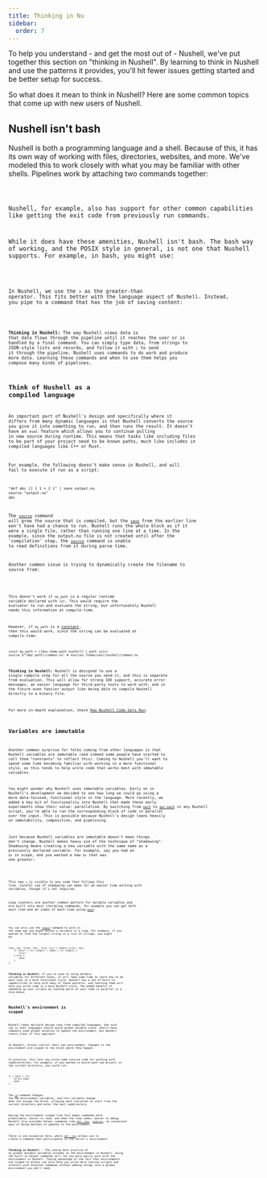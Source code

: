 ```yaml
---
title: Thinking in Nu
sidebar:
  order: 7
---
```



To help you understand - and get the most out of - Nushell, we've put together this section on "thinking in Nushell". By learning to think in Nushell and use the patterns it provides, you'll hit fewer issues getting started and be better setup for success.

So what does it mean to think in Nushell? Here are some common topics that come up with new users of Nushell.

## Nushell isn't bash

Nushell is both a programming language and a shell. Because of this, it has its own way of working with files, directories, websites, and more. We've modeled this to work closely with what you may be familiar with other shells. Pipelines work by attaching two commands together:

<Code code="ls | length" lang="nushell" frame="terminal" />

Nushell, for example, also has support for other common capabilities like getting the exit code from previously run commands.

While it does have these amenities, Nushell isn't bash. The bash way of working, and the POSIX style in general, is not one that Nushell supports. For example, in bash, you might use:

<Code code="echo 'hello' > output.txt" lang="bash" />

In Nushell, we use the `>` as the greater-than operator. This fits better with the language aspect of Nushell. Instead, you pipe to a command that has the job of saving content:

<Code code="'hello' | save output.txt" lang="nushell" frame="terminal" />

**Thinking in Nushell:** The way Nushell views data is that data flows through the pipeline until it reaches the user or is handled by a final command. You can simply type data, from strings to JSON-style lists and records, and follow it with `|` to send it through the pipeline. Nushell uses commands to do work and produce more data. Learning these commands and when to use them helps you compose many kinds of pipelines.

## Think of Nushell as a compiled language

An important part of Nushell's design and specifically where it differs from many dynamic languages is that Nushell converts the source you give it into something to run, and then runs the result. It doesn't have an `eval` feature which allows you to continue pulling in new source during runtime. This means that tasks like including files to be part of your project need to be known paths, much like includes in compiled languages like C++ or Rust.

For example, the following doesn't make sense in Nushell, and will fail to execute if run as a script:

```nu
"def abc [] { 1 + 2 }" | save output.nu
source "output.nu"
abc
```

The [`source`](/commands/docs/source) command will grow the source that is compiled, but the [`save`](/commands/docs/save) from the earlier line won't have had a chance to run. Nushell runs the whole block as if it were a single file, rather than running one line at a time. In the example, since the output.nu file is not created until after the 'compilation' step, the [`source`](/commands/docs/source) command is unable to read definitions from it during parse time.

Another common issue is trying to dynamically create the filename to source from:

<Code code="source $'($my_path)/common.nu'" lang="nushell" frame="terminal" />

This doesn't work if `my_path` is a regular runtime variable declared with `let`. This would require the
evaluator to run and evaluate the string, but unfortunately Nushell needs this information at compile-time.

However, if `my_path` is a [constant](/book/variables_and_subexpressions#constant-variables), then this
would work, since the string can be evaluated at compile-time:

```nu
const my_path = ([$nu.home-path nushell] | path join)
source $"($my_path)/common.nu" # sources /home/user/nushell/common.nu
```

**Thinking in Nushell:** Nushell is designed to use a single compile step for all the source you send it, and this is separate from evaluation. This will allow for strong IDE support, accurate error messages, an easier language for third-party tools to work with, and in the future even fancier output like being able to compile Nushell directly to a binary file.

For more in-depth explanation, check [How Nushell Code Gets Run](how_nushell_code_gets_run).

## Variables are immutable

Another common surprise for folks coming from other languages is that Nushell variables are immutable (and indeed some people have started to call them "constants" to reflect this). Coming to Nushell you'll want to spend some time becoming familiar with working in a more functional style, as this tends to help write code that works best with immutable variables.

You might wonder why Nushell uses immutable variables. Early on in Nushell's development we decided to see how long we could go using a more data-focused, functional style in the language. More recently, we added a key bit of functionality into Nushell that made these early experiments show their value: parallelism. By switching from [`each`](/commands/docs/each) to [`par-each`](/commands/docs/par-each) in any Nushell script, you're able to run the corresponding block of code in parallel over the input. This is possible because Nushell's design leans heavily on immutability, composition, and pipelining.

Just because Nushell variables are immutable doesn't mean things don't change. Nushell makes heavy use of the technique of "shadowing". Shadowing means creating a new variable with the same name as a previously declared variable. For example, say you had an `$x` in scope, and you wanted a new `$x` that was one greater:

<Code code="let x = $x + 1" lang="nushell" frame="terminal" />

This new `x` is visible to any code that follows this line. Careful use of shadowing can make for an easier time working with variables, though it's not required.

Loop counters are another common pattern for mutable variables and are built into most iterating commands, for example you can get both each item and an index of each item using [`each`](/commands/docs/each):

<Code
  code="ls | enumerate | each { |it| $'Number ($it.index) is size ($it.item.size)' }"
  lang="nushell"
  frame="terminal"
/>

You can also use the [`reduce`](/commands/docs/reduce) command to work in the same way you might mutate a variable in a loop. For example, if you wanted to find the largest string in a list of strings, you might do:

```nu
[one, two, three, four, five, six] | reduce {|curr, max|
    if ($curr | str length) > ($max | str length) {
        $curr
    } else {
        $max
    }
}
```

**Thinking in Nushell:** If you're used to using mutable variables for different tasks, it will take some time to learn how to do each task in a more functional style. Nushell has a set of built-in capabilities to help with many of these patterns, and learning them will help you write code in a more Nushell-style. The added benefit of speeding up your scripts by running parts of your code in parallel is a nice bonus.

## Nushell's environment is scoped

Nushell takes multiple design cues from compiled languages. One such cue is that languages should avoid global mutable state. Shells have commonly used global mutation to update the environment, but Nushell steers clear of this approach.

In Nushell, blocks control their own environment. Changes to the environment are scoped to the block where they happen.

In practice, this lets you write some concise code for working with subdirectories, for example, if you wanted to build each sub-project in the current directory, you could run:

```nu
ls | each { |it|
    cd $it.name
    make
}
```

The [`cd`](/commands/docs/cd) command changes the `PWD` environment variables, and this variable change does not escape the block, allowing each iteration to start from the current directory and enter the next subdirectory.

Having the environment scoped like this makes commands more predictable, easier to read, and when the time comes, easier to debug. Nushell also provides helper commands like [`def --env`](/commands/docs/def), [`load-env`](/commands/docs/load-env), as convenient ways of doing batches of updates to the environment.

_There is one exception here, where [`def --env`](/commands/docs/def) allows you to create a command that participates in the caller's environment._

**Thinking in Nushell:** - The coding best practice of no global mutable variables extends to the environment in Nushell. Using the built-in helper commands will let you more easily work with the environment in Nushell. Taking advantage of the fact that environments are scoped to blocks can also help you write more concise scripts and interact with external commands without adding things into a global environment you don't need.
